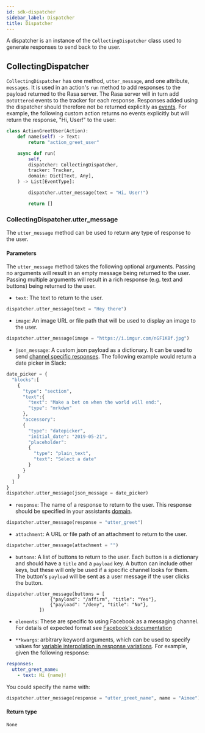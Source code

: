 ```yaml
---
id: sdk-dispatcher
sidebar_label: Dispatcher
title: Dispatcher
---
```


A dispatcher is an instance of the `CollectingDispatcher` class used to generate responses to send back to the user.

## CollectingDispatcher

`CollectingDispatcher` has one method, `utter_message`, and one attribute, `messages`.
It is used in an action's `run` method to add responses to the payload returned to the Rasa server.
The Rasa server will in turn add `BotUttered` events to the tracker for each response. Responses
added using the dispatcher should therefore not be returned
explicitly as [events](events.mdx). For example, the
following custom action returns no events explicitly but will return the response, "Hi, User!" to the user:

```python
class ActionGreetUser(Action):
    def name(self) -> Text:
        return "action_greet_user"

    async def run(
        self,
        dispatcher: CollectingDispatcher,
        tracker: Tracker,
        domain: Dict[Text, Any],
    ) -> List[EventType]:

        dispatcher.utter_message(text = "Hi, User!")

        return []
```

### CollectingDispatcher.utter_message

The `utter_message` method can be used to return any type
of response to the user.

#### **Parameters**

The `utter_message` method takes the following optional arguments.
Passing no arguments will result in an empty message being returned to the user.
Passing multiple arguments will result in a rich response (e.g. text and buttons) being returned to the user.

- `text`: The text to return to the user.

```python
dispatcher.utter_message(text = "Hey there")
```

- `image`: An image URL or file path that will be used to display an image to the user.

```python
dispatcher.utter_message(image = "https://i.imgur.com/nGF1K8f.jpg")
```

- `json_message`: A custom json payload as a dictionary. It can be used to send [channel specific responses](../building-assistants/responses.mdx).
  The following example would return a date picker in Slack:

```python
date_picker = {
  "blocks":[
    {
      "type": "section",
      "text":{
        "text": "Make a bet on when the world will end:",
        "type": "mrkdwn"
      },
      "accessory":
      {
        "type": "datepicker",
        "initial_date": "2019-05-21",
        "placeholder":
        {
          "type": "plain_text",
          "text": "Select a date"
        }
      }
    }
  ]
}
dispatcher.utter_message(json_message = date_picker)
```

- `response`: The name of a response to return to the user. This response should
  be specified in your assistants [domain](../building-assistants/domain.mdx).

```python
dispatcher.utter_message(response = "utter_greet")
```

- `attachment`: A URL or file path of an attachment to return to the user.

```python
dispatcher.utter_message(attachment = "")
```

- `buttons`: A list of buttons to return to the user.
  Each button is a dictionary and should have a `title` and a `payload` key.
  A button can include other keys, but these will only be used if
  a specific channel looks for them.
  The button's `payload` will be sent as a user message if the user
  clicks the button.

```
dispatcher.utter_message(buttons = [
                {"payload": "/affirm", "title": "Yes"},
                {"payload": "/deny", "title": "No"},
            ])
```

- `elements`: These are specific to using Facebook as a messaging channel. For details
  of expected format see [Facebook's documentation](https://developers.facebook.com/docs/messenger-platform/send-messages/template/generic/)

- `**kwargs`: arbitrary keyword arguments, which can be
  used to specify values for [variable interpolation in response variations](../building-assistants/responses.mdx). For example,
  given the following response:

```yaml
responses:
  utter_greet_name:
    - text: Hi {name}!
```

You could specify the name with:

```python
dispatcher.utter_message(response = "utter_greet_name", name = "Aimee")
```

#### **Return type**

`None`
